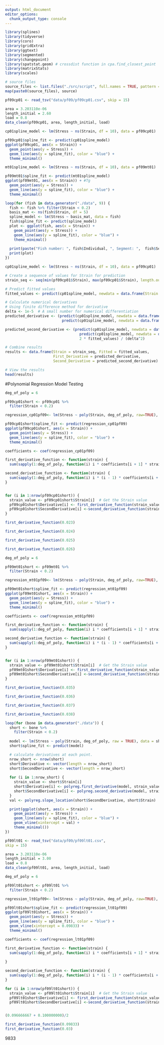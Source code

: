```yaml
---
output: html_document
editor_options: 
  chunk_output_type: console
---
```

```r
library(splines)
library(tidyverse)
library(coro)
library(gridExtra)
library(ggtext)
library(segmented)
library(changepoint)
library(spatstat.geom) # crossdist function in cpa.find_closest_point
library(matrixStats)
library(scales)
```

```r
# source files
source_files <- list.files("./src/script", full.names = TRUE, pattern = "*.R")
map(paste0(source_files), source)
```


```r
pf09cp01 <- read_tsv("data/pf09/pf09cp01.csv", skip = 15)

area = 3.203110e-06
length_initial = 2.60
load = 0.8
data_clean(pf09cp01, area, length_initial, load)
```

```r
cp01spline_model <- lm(Stress ~ ns(Strain, df = 10), data = pf09cp01)

pf09cp01$spline_fit <- predict(cp01spline_model)
ggplot(pf09cp01, aes(x = Strain)) +
  geom_point(aes(y = Stress)) +
  geom_line(aes(y = spline_fit), color = "blue") + 
  theme_minimal()

mt01spline_model <- lm(Stress ~ ns(Strain, df = 10), data = pf09mt01)

pf09mt01$spline_fit <- predict(mt01spline_model)
ggplot(pf09mt01, aes(x = Strain)) + #Tg
  geom_point(aes(y = Stress)) +
  geom_line(aes(y = spline_fit), color = "blue") + 
  theme_minimal()
```


```r
loop(for (fish in data.generator("./data", 9)) {
  fish <- fish %>% filter(Strain < 0.2)
  basis_mat <- ns(fish$Strain, df = 5)
  spline_model <- lm(Stress ~ basis_mat, data = fish)
  fish$spline_fit <- predict(spline_model)
  plot <- ggplot(fish, aes(x = Strain)) +
    geom_point(aes(y = Stress)) +
    geom_line(aes(y = spline_fit), color = "blue") + 
    theme_minimal()
  
  print(paste("Fish number: ", fish$Individual, ", Segment: ",  fish$Segment, ", Trial Number: ", fish$Trial, sep = ""))
  print(plot)
})
```



```r
cp01spline_model <- lm(Stress ~ ns(Strain, df = 10), data = pf09cp01)

# Create a sequence of values for Strain for prediction
strain_seq <- seq(min(pf09cp01$Strain), max(pf09cp01$Strain), length.out = 100)

# Predict fitted values
fitted_values <- predict(cp01spline_model, newdata = data.frame(Strain = strain_seq))

# Calculate numerical derivatives
# Using finite difference method for derivative
delta <- 1e-5  # A small number for numerical differentiation
predicted_derivative <- (predict(cp01spline_model, newdata = data.frame(Strain = strain_seq + delta)) -
                          predict(cp01spline_model, newdata = data.frame(Strain = strain_seq - delta))) / (2 * delta)

predicted_second_derivative <- (predict(cp01spline_model, newdata = data.frame(Strain = strain_seq + delta)) +
                                  predict(cp01spline_model, newdata = data.frame(Strain = strain_seq - delta)) -
                                  2 * fitted_values) / (delta^2)

# Combine results
results <- data.frame(Strain = strain_seq, Fitted = fitted_values, 
                      First_Derivative = predicted_derivative, 
                      Second_Derivative = predicted_second_derivative)

# View the results
head(results)
```


#Polynomial Regression Model Testing
```r
deg_of_poly = 6

pf09cp01short <- pf09cp01 %>%
  filter(Strain < 0.2)

regression_cp01pf09<- lm(Stress ~ poly(Strain, deg_of_poly, raw=TRUE), data = pf09cp01short)

pf09cp01short$spline_fit <- predict(regression_cp01pf09)
ggplot(pf09cp01short, aes(x = Strain)) +
  geom_point(aes(y = Stress)) +
  geom_line(aes(y = spline_fit), color = "blue") + 
  theme_minimal()

coefficients <- coef(regression_cp01pf09)

first_derivative_function <- function(strain) {
  sum(sapply(1:deg_of_poly, function(i) i * coefficients[i + 1] * strain^(i - 1)))}

second_derivative_function <- function(strain) {
  sum(sapply(1:deg_of_poly, function(i) i * (i - 1) * coefficients[i + 1] * strain^(i - 2)))
}


for (i in 1:nrow(pf09cp01short)) {
  strain_value <- pf09cp01short$Strain[i]  # Get the Strain value
  pf09cp01short$Derivative[i] <- first_derivative_function(strain_value)  
  pf09cp01short$SecondDerivative[i] <-second_derivative_function(strain_value)
}

first_derivative_function(0.023)

first_derivative_function(0.024)

first_derivative_function(0.025)

first_derivative_function(0.026)
```

```r
deg_of_poly = 6

pf09mt01short <- pf09mt01 %>%
  filter(Strain < 0.2)

regression_mt01pf09<- lm(Stress ~ poly(Strain, deg_of_poly, raw=TRUE), data = pf09mt01short)

pf09mt01short$spline_fit <- predict(regression_mt01pf09)
ggplot(pf09mt01short, aes(x = Strain)) +
  geom_point(aes(y = Stress)) +
  geom_line(aes(y = spline_fit), color = "blue") + 
  theme_minimal()

coefficients <- coef(regression_mt01pf09)

first_derivative_function <- function(strain) {
  sum(sapply(1:deg_of_poly, function(i) i * coefficients[i + 1] * strain^(i - 1)))}

second_derivative_function <- function(strain) {
  sum(sapply(1:deg_of_poly, function(i) i * (i - 1) * coefficients[i + 1] * strain^(i - 2)))
}


for (i in 1:nrow(pf09mt01short)) {
  strain_value <- pf09mt01short$Strain[i]  # Get the Strain value
  pf09mt01short$Derivative[i] <- first_derivative_function(strain_value)  
  pf09mt01short$SecondDerivative[i] <-second_derivative_function(strain_value)
}

first_derivative_function(0.035)

first_derivative_function(0.036)

first_derivative_function(0.037)

first_derivative_function(0.038)
```

```r
loop(for (bone in data.generator("./data")) {
  short <- bone %>%
    filter(Strain < 0.2)
  
  model <- lm(Stress ~ poly(Strain, deg_of_poly, raw = TRUE), data = short)
  short$spline_fit <- predict(model)

  # calculate derivatives at each point.
  nrow_short <- nrow(short)
  short$Derivative <- vector(length = nrow_short)
  short$SecondDerivative <- vector(length = nrow_short)
  
  for (i in 1:nrow_short) {
    strain_value <- short$Strain[i]
    short$Derivative[i] <- polyreg.first_derivative(model, strain_value)
    short$SecondDerivative[i] <- polyreg.second_derivative(model, strain_value)
  }
  val <- polyreg.slope_location(short$SecondDerivative, short$Strain)

  print(ggplot(short, aes(x = Strain)) +
    geom_point(aes(y = Stress)) +
    geom_line(aes(y = spline_fit), color = "blue") + 
    geom_vline(xintercept = val) +
    theme_minimal())
})
```

```r
pf09lt01 <- read_tsv("data/pf09/pf09lt01.csv",
skip = 15)

area = 3.203110e-06
length_initial = 3.00
load = 0.8
data_clean(pf09lt01, area, length_initial, load)

deg_of_poly = 6

pf09lt01short <- pf09lt01 %>%
  filter(Strain < 0.2)

regression_lt01pf09<- lm(Stress ~ poly(Strain, deg_of_poly, raw=TRUE), data = pf09lt01short)

pf09lt01short$spline_fit <- predict(regression_lt01pf09)
ggplot(pf09lt01short, aes(x = Strain)) +
  geom_point(aes(y = Stress)) +
  geom_line(aes(y = spline_fit), color = "blue") +
  geom_vline(xintercept = 0.09833) +
  theme_minimal()

coefficients <- coef(regression_lt01pf09)

first_derivative_function <- function(strain) {
  sum(sapply(1:deg_of_poly, function(i) i * coefficients[i + 1] * strain^(i - 1)))
  
}

second_derivative_function <- function(strain) {
  sum(sapply(1:deg_of_poly, function(i) i * (i - 1) * coefficients[i + 1] * strain^(i - 2)))
}

for (i in 1:nrow(pf09lt01short)) {
  strain_value <- pf09lt01short$Strain[i]  # Get the Strain value
  pf09lt01short$Derivative[i] <- first_derivative_function(strain_value)  
  pf09lt01short$SecondDerivative[i] <-second_derivative_function(strain_value)}


(0.096666667 + 0.100000000)/2

first_derivative_function(0.09833)
first_derivative_function(0.03)
```


9833